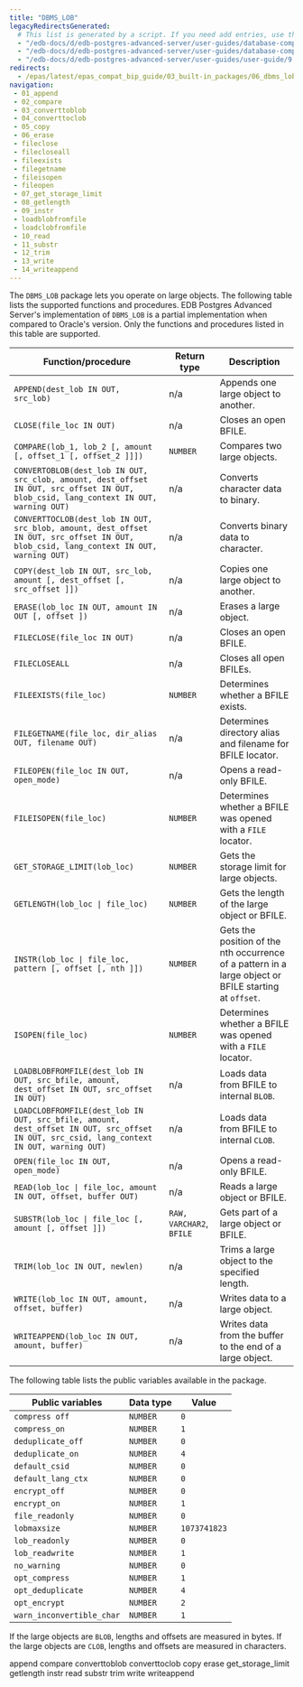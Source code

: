 ```yaml
---
title: "DBMS_LOB"
legacyRedirectsGenerated:
  # This list is generated by a script. If you need add entries, use the `legacyRedirects` key.
  - "/edb-docs/d/edb-postgres-advanced-server/user-guides/database-compatibility-for-oracle-developers-built-in-package-guide/9.6/Database_Compatibility_for_Oracle_Developers_Built-in_Package_Guide.1.17.html"
  - "/edb-docs/d/edb-postgres-advanced-server/user-guides/database-compatibility-for-oracle-developers-guide/9.5/Database_Compatibility_for_Oracle_Developers_Guide.1.193.html"
  - "/edb-docs/d/edb-postgres-advanced-server/user-guides/user-guide/9.5/EDB_Postgres_Enterprise_Guide.1.151.html"
redirects:
  - /epas/latest/epas_compat_bip_guide/03_built-in_packages/06_dbms_lob/ #generated for docs/epas/reorg-role-use-case-mode
navigation:
 - 01_append
 - 02_compare
 - 03_converttoblob
 - 04_converttoclob
 - 05_copy
 - 06_erase
 - fileclose
 - filecloseall
 - fileexists
 - filegetname
 - fileisopen
 - fileopen
 - 07_get_storage_limit
 - 08_getlength
 - 09_instr
 - loadblobfromfile
 - loadclobfromfile
 - 10_read
 - 11_substr
 - 12_trim
 - 13_write
 - 14_writeappend
---
```


The `DBMS_LOB` package lets you operate on large objects. The following table lists the supported functions and procedures. EDB Postgres Advanced Server's implementation of `DBMS_LOB` is a partial implementation when compared to Oracle's version. Only the functions and procedures listed in this table are supported.

| Function/procedure                                                                                                                     | Return type     | Description                                                                                  |
| -------------------------------------------------------------------------------------------------------------------------------------- | --------------- | -------------------------------------------------------------------------------------------- |
| `APPEND(dest_lob IN OUT, src_lob)`                                                                                                     | n/a             | Appends one large object to another.                                                         |
| `CLOSE(file_loc IN OUT)`                                                                                                                  | n/a             | Closes an open BFILE.                                                                   |
| `COMPARE(lob_1, lob_2 [, amount [, offset_1 [, offset_2 ]]])`                                                                          | `NUMBER`       | Compares two large objects.                                                                   |
| `CONVERTOBLOB(dest_lob IN OUT, src_clob, amount, dest_offset IN OUT, src_offset IN OUT, blob_csid, lang_context IN OUT, warning OUT)`  | n/a             | Converts character data to binary.                                                           |
| `CONVERTTOCLOB(dest_lob IN OUT, src_blob, amount, dest_offset IN OUT, src_offset IN OUT, blob_csid, lang_context IN OUT, warning OUT)` | n/a             | Converts binary data to character.                                                           |
| `COPY(dest_lob IN OUT, src_lob, amount [, dest_offset [, src_offset ]])`                                                               | n/a             | Copies one large object to another.                                                          |
| `ERASE(lob_loc IN OUT, amount IN OUT [, offset ])`                                                                                     | n/a             | Erases a large object.                                                                       |
| `FILECLOSE(file_loc IN OUT)`                                                                                                                  | n/a             | Closes an open BFILE.                                                               |
| `FILECLOSEALL`                                                                                                                         | n/a             | Closes all open BFILEs.                                                                    |
| `FILEEXISTS(file_loc)`                                                                                                                 | `NUMBER`       | Determines whether a BFILE exists.                                                          |
| `FILEGETNAME(file_loc, dir_alias OUT, filename OUT)`                                                                                           | n/a             | Determines directory alias and filename for BFILE locator.                         |
| `FILEOPEN(file_loc IN OUT, open_mode)`                                                                                                        | n/a             | Opens a read-only BFILE.                                                            |
| `FILEISOPEN(file_loc)`                                                                                                                 | `NUMBER`       | Determines whether a BFILE was opened with a `FILE` locator.                               |
| `GET_STORAGE_LIMIT(lob_loc)`                                                                                                           | `NUMBER`       | Gets the storage limit for large objects.                                                    |
| `GETLENGTH(lob_loc \| file_loc)`                                                                                                       | `NUMBER`       | Gets the length of the large object or BFILE.                                              |
| `INSTR(lob_loc \| file_loc, pattern [, offset [, nth ]])`                                                                              | `NUMBER`       | Gets the position of the nth occurrence of a pattern in a large object or BFILE starting at `offset`. |
| `ISOPEN(file_loc)`                                                                                                                     | `NUMBER`       | Determines whether a BFILE was opened with a `FILE` locator.                               |
| `LOADBLOBFROMFILE(dest_lob IN OUT, src_bfile, amount, dest_offset IN OUT, src_offset IN OUT)`                                                                | n/a             | Loads data from BFILE to internal `BLOB`.                             |
| `LOADCLOBFROMFILE(dest_lob IN OUT, src_bfile, amount, dest_offset IN OUT, src_offset IN OUT, src_csid, lang_context IN OUT, warning OUT)`                               | n/a             | Loads data from BFILE to internal `CLOB`.                  |
| `OPEN(file_loc IN OUT, open_mode)`                                                                                                        | n/a             | Opens a read-only BFILE.                                                                |
| `READ(lob_loc \| file_loc, amount IN OUT, offset, buffer OUT)`                                                                         | n/a             | Reads a large object or BFILE.                                                             |
| `SUBSTR(lob_loc \| file_loc [, amount [, offset ]])`                                                                                   | `RAW, VARCHAR2`, `BFILE` | Gets part of a large object or BFILE.                                             |
| `TRIM(lob_loc IN OUT, newlen)`                                                                                                         | n/a             | Trims a large object to the specified length.                                                |
| `WRITE(lob_loc IN OUT, amount, offset, buffer)`                                                                                        | n/a             | Writes data to a large object.                                                               |
| `WRITEAPPEND(lob_loc IN OUT, amount, buffer)`                                                                                          | n/a             | Writes data from the buffer to the end of a large object.                                    |


The following table lists the public variables available in the package.

| Public variables          | Data type     | Value        |
| ------------------------- | ------------- | ------------ |
| `compress off`            | `NUMBER`     | `0`          |
| `compress_on`             | `NUMBER`     | `1`          |
| `deduplicate_off`         | `NUMBER`     | `0`          |
| `deduplicate_on`          | `NUMBER`     | `4`          |
| `default_csid`            | `NUMBER`     | `0`          |
| `default_lang_ctx`        | `NUMBER`     | `0`          |
| `encrypt_off`             | `NUMBER`     | `0`          |
| `encrypt_on`              | `NUMBER`     | `1`          |
| `file_readonly`           | `NUMBER`     | `0`          |
| `lobmaxsize`              | `NUMBER`     | `1073741823` |
| `lob_readonly`            | `NUMBER`     | `0`          |
| `lob_readwrite`           | `NUMBER`     | `1`          |
| `no_warning`              | `NUMBER`     | `0`          |
| `opt_compress`            | `NUMBER`     | `1`          |
| `opt_deduplicate`         | `NUMBER`     | `4`          |
| `opt_encrypt`             | `NUMBER`     | `2`          |
| `warn_inconvertible_char` | `NUMBER`     | `1`          |

If the large objects are `BLOB`, lengths and offsets are measured in bytes. If the large objects are `CLOB`, lengths and offsets are measured in characters.

<div class="toctree" maxdepth="5">

append compare converttoblob converttoclob copy erase get_storage_limit getlength instr read substr trim write writeappend

</div>
